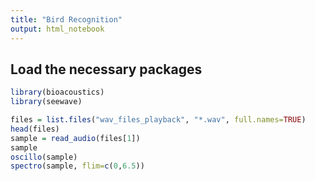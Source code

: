 ```yaml
---
title: "Bird Recognition"
output: html_notebook
---
```


## Load the necessary packages

```r
library(bioacoustics)
library(seewave)
```

```r
files = list.files("wav_files_playback", "*.wav", full.names=TRUE)
head(files)
sample = read_audio(files[1])
sample
oscillo(sample)
spectro(sample, flim=c(0,6.5))
```
